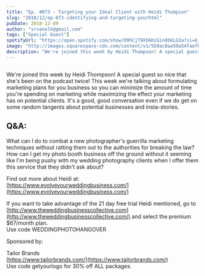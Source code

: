 ```yaml
---
title: "Ep. #073 - Targeting your Ideal Client with Heidi Thompson"
slug: "2018/12/ep-073-identifying-and-targeting-yourhtml"
pubDate: 2018-12-09
author: "srvanelk@gmail.com"
tags: ["Special Guest"]
spotifyUrl: "https://open.spotify.com/show/09hCjT9XXAKzGin8bkLG3a?si=kjRZvQ1JTb6Ov3HVzSSlWA"
image: "http://images.squarespace-cdn.com/content/v1/5b9ac0aa50a54faef024c950/1547782346796-9MNHMJKIQD8DDV3LWY37/image-asset.jpeg/img.jpg.com/widgets/media.html?src=https%3A%2F%2Fanchor.fm%2Fweddingphotohangover%2Fembed%2Fepisodes%2FEp--073---Targeting-your-Ideal-Client-with-Heidi-Thompson-e2ns0o&amp;url=https%3A%2F%2Fanchor.fm%2Fweddingphotohangover%2Fepisodes%2FEp--073---Targeting-your-Ideal-Client-with-Heidi-Thompson-e2ns0o&amp;image=https%3A%2F%2Fd3t3ozftmdmh3i.cloudfront.net%2Fproduction%2Fpodcast_uploaded_episode400%2F805714%2F805714-1544379607228-94b3b6c57ab36.jpg&amp;key=61d05c9d54e8455ea7a9677c366be814&amp;type=text%2Fhtml&amp;schema=anchor&amp;wmode=opaque"
description: "We're joined this week by Heidi Thompson! A special guest so nice that she's been on the podcast twice! This week we're talking about formulating marketing plans for you business so you can minimize the amount of time you're spending on marketing while maximizing the effect your marketing has on potential clients. It's a good, good conversation even if we do get on some random tangents about potential businesses and insta-stories."
---
```


<figure>
  <img src="http://images.squarespace-cdn.com/content/v1/5b9ac0aa50a54faef024c950/1547782346796-9MNHMJKIQD8DDV3LWY37/image-asset.jpeg/img.jpg.com/widgets/media.html?src=https%3A%2F%2Fanchor.fm%2Fweddingphotohangover%2Fembed%2Fepisodes%2FEp--073---Targeting-your-Ideal-Client-with-Heidi-Thompson-e2ns0o&amp;url=https%3A%2F%2Fanchor.fm%2Fweddingphotohangover%2Fepisodes%2FEp--073---Targeting-your-Ideal-Client-with-Heidi-Thompson-e2ns0o&amp;image=https%3A%2F%2Fd3t3ozftmdmh3i.cloudfront.net%2Fproduction%2Fpodcast_uploaded_episode400%2F805714%2F805714-1544379607228-94b3b6c57ab36.jpg&amp;key=61d05c9d54e8455ea7a9677c366be814&amp;type=text%2Fhtml&amp;schema=anchor&amp;wmode=opaque" alt="" />
</figure>

We're joined this week by Heidi Thompson! A special guest so nice that she's been on the podcast twice! This week we're talking about formulating marketing plans for you business so you can minimize the amount of time you're spending on marketing while maximizing the effect your marketing has on potential clients. It's a good, good conversation even if we do get on some random tangents about potential businesses and insta-stories.

## Q&A:  
What can I do to combat a new photographer's guerrilla marketing techniques without ratting them out to the authorities for breaking the law?  
How can I get my photo booth business off the ground without it seeming like I'm being pushy with my wedding photography clients when I offer them this service that they didn't ask about?

Find out more about Heidi at:  
[https://www.evolveyourweddingbusiness.com/](https://www.evolveyourweddingbusiness.com/)

If you want to take advantage of the 21 day free trial Heidi mentioned, go to [http://www.theweddingbusinesscollective.com](http://www.theweddingbusinesscollective.com/) and select the premium $67/month plan.  
Use code WEDDINGPHOTOHANGOVER

Sponsored by:

Tailor Brands  
[https://www.tailorbrands.com/](https://www.tailorbrands.com/)  
Use code getyourlogo for 30% off ALL packages.
